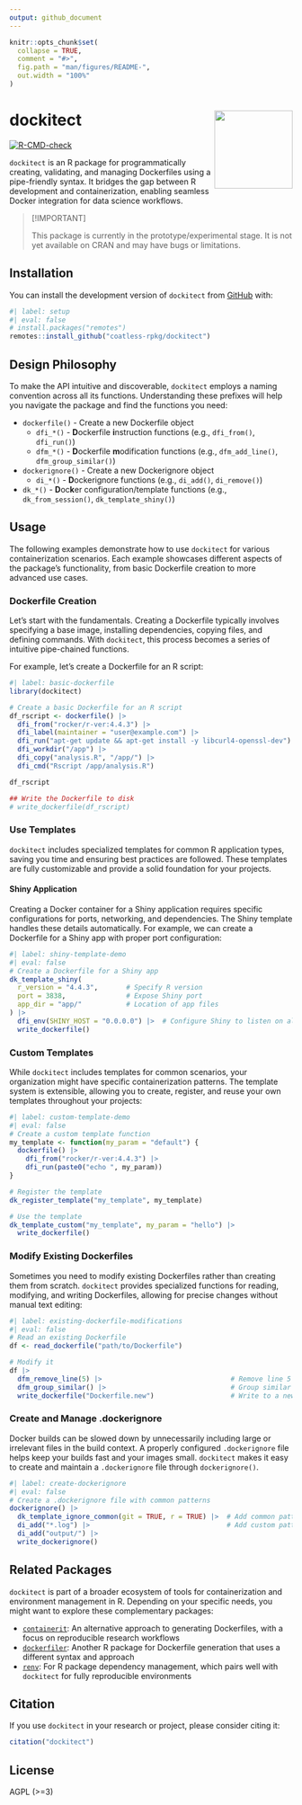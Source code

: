 ```yaml
---
output: github_document
---
```


<!-- README.md is generated from README.Rmd. Please edit that file -->

```r
knitr::opts_chunk$set(
  collapse = TRUE,
  comment = "#>",
  fig.path = "man/figures/README-",
  out.width = "100%"
)
```

# dockitect  <img src="man/figures/dockitect-animated-logo.svg" align="right" width="139" />

<!-- badges: start -->
[![R-CMD-check](https://github.com/coatless-rpkg/dockitect/actions/workflows/R-CMD-check.yaml/badge.svg)](https://github.com/coatless-rpkg/dockitect/actions/workflows/R-CMD-check.yaml)
<!-- badges: end -->

`dockitect` is an R package for programmatically creating, validating, and 
managing Dockerfiles using a pipe-friendly syntax. It bridges the gap between 
R development and containerization, enabling seamless Docker integration for 
data science workflows.

> [!IMPORTANT]
>
> This package is currently in the prototype/experimental stage. It is
> not yet available on CRAN and may have bugs or limitations.

## Installation

You can install the development version of `dockitect` from
[GitHub](https://github.com/coatless-rpkg/dockitect) with:

```r
#| label: setup
#| eval: false
# install.packages("remotes")
remotes::install_github("coatless-rpkg/dockitect")
```


## Design Philosophy

To make the API intuitive and discoverable, `dockitect` employs a naming
convention across all its functions. Understanding these prefixes will 
help you navigate the package and find the functions you need:

- `dockerfile()` - Create a new Dockerfile object
  - `dfi_*()` - **D**ockerfile **i**nstruction functions (e.g., `dfi_from()`, `dfi_run()`)
  - `dfm_*()` - **D**ockerfile **m**odification functions (e.g., `dfm_add_line()`, `dfm_group_similar()`)
- `dockerignore()` - Create a new Dockerignore object
  - `di_*()` - **D**ockerignore functions (e.g., `di_add()`, `di_remove()`)
- `dk_*()` - **D**oc**k**er configuration/template functions (e.g., `dk_from_session()`, `dk_template_shiny()`)

## Usage

The following examples demonstrate how to use `dockitect` for various 
containerization scenarios. Each example showcases different aspects of the 
package's functionality, from basic Dockerfile creation to more advanced use cases.

### Dockerfile Creation

Let's start with the fundamentals. Creating a Dockerfile typically involves 
specifying a base image, installing dependencies, copying files, and defining 
commands. With `dockitect`, this process becomes a series of intuitive pipe-chained functions. 

For example, let's create a Dockerfile for an R script:

```r
#| label: basic-dockerfile
library(dockitect)

# Create a basic Dockerfile for an R script
df_rscript <- dockerfile() |>
  dfi_from("rocker/r-ver:4.4.3") |>
  dfi_label(maintainer = "user@example.com") |>
  dfi_run("apt-get update && apt-get install -y libcurl4-openssl-dev") |>
  dfi_workdir("/app") |>
  dfi_copy("analysis.R", "/app/") |>
  dfi_cmd("Rscript /app/analysis.R")

df_rscript

## Write the Dockerfile to disk
# write_dockerfile(df_rscript)
```

### Use Templates

`dockitect` includes specialized templates for common R application types, 
saving you time and ensuring best practices are followed. These templates are 
fully customizable and provide a solid foundation for your projects.

#### Shiny Application

Creating a Docker container for a Shiny application requires specific 
configurations for ports, networking, and dependencies. The Shiny template
handles these details automatically. For example, we can create a Dockerfile
for a Shiny app with proper port configuration:

```r
#| label: shiny-template-demo
#| eval: false
# Create a Dockerfile for a Shiny app
dk_template_shiny(
  r_version = "4.4.3",       # Specify R version
  port = 3838,               # Expose Shiny port
  app_dir = "app/"           # Location of app files
) |>
  dfi_env(SHINY_HOST = "0.0.0.0") |>  # Configure Shiny to listen on all interfaces
  write_dockerfile()
```

### Custom Templates

While `dockitect` includes templates for common scenarios, your organization
might have specific containerization patterns. The template system is
extensible, allowing you to create, register, and reuse your own templates
throughout your projects:

```r
#| label: custom-template-demo
#| eval: false
# Create a custom template function
my_template <- function(my_param = "default") {
  dockerfile() |>
    dfi_from("rocker/r-ver:4.4.3") |>
    dfi_run(paste0("echo ", my_param))
}

# Register the template
dk_register_template("my_template", my_template)

# Use the template
dk_template_custom("my_template", my_param = "hello") |>
  write_dockerfile()
```


### Modify Existing Dockerfiles

Sometimes you need to modify existing Dockerfiles rather than creating them
from scratch. `dockitect` provides specialized functions for reading, modifying,
and writing Dockerfiles, allowing for precise changes without manual text editing:

```r
#| label: existing-dockerfile-modifications
#| eval: false
# Read an existing Dockerfile
df <- read_dockerfile("path/to/Dockerfile")

# Modify it
df |>
  dfm_remove_line(5) |>                                # Remove line 5
  dfm_group_similar() |>                               # Group similar commands (e.g., RUN)
  write_dockerfile("Dockerfile.new")                   # Write to a new file
```

### Create and Manage .dockerignore

Docker builds can be slowed down by unnecessarily including large or irrelevant
files in the build context. A properly configured `.dockerignore` file helps
keep your builds fast and your images small. `dockitect` makes it easy to 
create and maintain a `.dockerignore` file through `dockerignore()`.

```r
#| label: create-dockerignore
#| eval: false
# Create a .dockerignore file with common patterns
dockerignore() |>
  dk_template_ignore_common(git = TRUE, r = TRUE) |>  # Add common patterns for Git and R
  di_add("*.log") |>                                  # Add custom patterns
  di_add("output/") |>
  write_dockerignore()
```

## Related Packages

`dockitect` is part of a broader ecosystem of tools for containerization and
environment management in R. Depending on your specific needs, you might want
to explore these complementary packages:

- [`containerit`][containerit-pkg]: An alternative approach to generating 
  Dockerfiles, with a focus on reproducible research workflows
- [`dockerfiler`][dockerfiler-pkg]: Another R package for Dockerfile generation 
  that uses a different syntax and approach
- [`renv`][renv-pkg]: For R package dependency management, which pairs well 
  with `dockitect` for fully reproducible environments

## Citation

If you use `dockitect` in your research or project, please consider citing it:

```r
citation("dockitect")
```

## License

AGPL (>=3)

[containerit-pkg]: https://github.com/o2r-project/containerit
[dockerfiler-pkg]: https://github.com/ThinkR-open/dockerfiler
[renv-pkg]: https://github.com/rstudio/renv/
